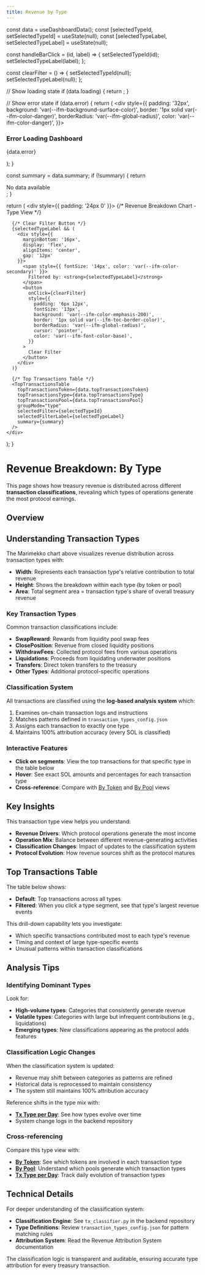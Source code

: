 ```yaml
---
title: Revenue by Type
---
```



  const data = useDashboardData();
  const [selectedTypeId, setSelectedTypeId] = useState(null);
  const [selectedTypeLabel, setSelectedTypeLabel] = useState(null);

  const handleBarClick = (id, label) => {
    setSelectedTypeId(id);
    setSelectedTypeLabel(label);
  };

  const clearFilter = () => {
    setSelectedTypeId(null);
    setSelectedTypeLabel(null);
  };

  // Show loading state
  if (data.loading) {
    return <LoadingSpinner />;
  }

  // Show error state
  if (data.error) {
    return (
      <div style={{
        padding: '32px',
        background: 'var(--ifm-background-surface-color)',
        border: '1px solid var(--ifm-color-danger)',
        borderRadius: 'var(--ifm-global-radius)',
        color: 'var(--ifm-color-danger)',
      }}>
        <h3>Error Loading Dashboard</h3>
        <p>{data.error}</p>
      </div>
    );
  }

  const summary = data.summary;
  if (!summary) {
    return <div>No data available</div>;
  }

  return (
    <div style={{ padding: '24px 0' }}>
      {/* Revenue Breakdown Chart - Type View */}
      <BreakdownChart
        summary={summary}
        groupMode="type"
        onBarClick={handleBarClick}
      />

      {/* Clear Filter Button */}
      {selectedTypeLabel && (
        <div style={{
          marginBottom: '16px',
          display: 'flex',
          alignItems: 'center',
          gap: '12px'
        }}>
          <span style={{ fontSize: '14px', color: 'var(--ifm-color-secondary)' }}>
            Filtered by: <strong>{selectedTypeLabel}</strong>
          </span>
          <button
            onClick={clearFilter}
            style={{
              padding: '6px 12px',
              fontSize: '13px',
              background: 'var(--ifm-color-emphasis-200)',
              border: '1px solid var(--ifm-toc-border-color)',
              borderRadius: 'var(--ifm-global-radius)',
              cursor: 'pointer',
              color: 'var(--ifm-font-color-base)',
            }}
          >
            Clear Filter
          </button>
        </div>
      )}

      {/* Top Transactions Table */}
      <TopTransactionsTable
        topTransactionsToken={data.topTransactionsToken}
        topTransactionsType={data.topTransactionsType}
        topTransactionsPool={data.topTransactionsPool}
        groupMode="type"
        selectedFilter={selectedTypeId}
        selectedFilterLabel={selectedTypeLabel}
        summary={summary}
      />
    </div>
  );
}

# Revenue Breakdown: By Type

This page shows how treasury revenue is distributed across different **transaction classifications**, revealing which types of operations generate the most protocol earnings.

## Overview

<TypeRevenueDashboard />

## Understanding Transaction Types

The Marimekko chart above visualizes revenue distribution across transaction types with:

- **Width**: Represents each transaction type's relative contribution to total revenue
- **Height**: Shows the breakdown within each type (by token or pool)
- **Area**: Total segment area = transaction type's share of overall treasury revenue

### Key Transaction Types

Common transaction classifications include:

- **SwapReward**: Rewards from liquidity pool swap fees
- **ClosePosition**: Revenue from closed liquidity positions
- **WithdrawFees**: Collected protocol fees from various operations
- **Liquidations**: Proceeds from liquidating underwater positions
- **Transfers**: Direct token transfers to the treasury
- **Other Types**: Additional protocol-specific operations

### Classification System

All transactions are classified using the **log-based analysis system** which:

1. Examines on-chain transaction logs and instructions
2. Matches patterns defined in `transaction_types_config.json`
3. Assigns each transaction to exactly one type
4. Maintains 100% attribution accuracy (every SOL is classified)

### Interactive Features

- **Click on segments**: View the top transactions for that specific type in the table below
- **Hover**: See exact SOL amounts and percentages for each transaction type
- **Cross-reference**: Compare with [By Token](./by-token) and [By Pool](./by-pool) views

## Key Insights

This transaction type view helps you understand:

- **Revenue Drivers**: Which protocol operations generate the most income
- **Operation Mix**: Balance between different revenue-generating activities
- **Classification Changes**: Impact of updates to the classification system
- **Protocol Evolution**: How revenue sources shift as the protocol matures

## Top Transactions Table

The table below shows:
- **Default**: Top transactions across all types
- **Filtered**: When you click a type segment, see that type's largest revenue events

This drill-down capability lets you investigate:
- Which specific transactions contributed most to each type's revenue
- Timing and context of large type-specific events
- Unusual patterns within transaction classifications

## Analysis Tips

### Identifying Dominant Types

Look for:
- **High-volume types**: Categories that consistently generate revenue
- **Volatile types**: Categories with large but infrequent contributions (e.g., liquidations)
- **Emerging types**: New classifications appearing as the protocol adds features

### Classification Logic Changes

When the classification system is updated:
- Revenue may shift between categories as patterns are refined
- Historical data is reprocessed to maintain consistency
- The system still maintains 100% attribution accuracy

Reference shifts in the type mix with:
- **[Tx Type per Day](../tx-type-per-day)**: See how types evolve over time
- System change logs in the backend repository

### Cross-referencing

Compare this type view with:
- **[By Token](./by-token)**: See which tokens are involved in each transaction type
- **[By Pool](./by-pool)**: Understand which pools generate which transaction types
- **[Tx Type per Day](../tx-type-per-day)**: Track daily evolution of transaction types

## Technical Details

For deeper understanding of the classification system:

- **Classification Engine**: See `tx_classifier.py` in the backend repository
- **Type Definitions**: Review `transaction_types_config.json` for pattern matching rules
- **Attribution System**: Read the Revenue Attribution System documentation

The classification logic is transparent and auditable, ensuring accurate type attribution for every treasury transaction.
